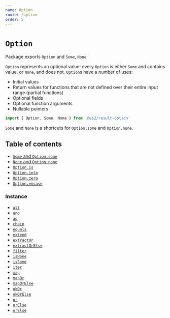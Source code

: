 ```yaml
---
name: Option
route: /option
order: 5
---
```


# `Option`

Package exports `Option` and `Some`, `None`.

`Option` represents an optional value: every `Option` is either `Some` and contains value, or `None`, and does not. `Option`s have a number of uses:
- Initial values
- Return values for functions that are not defined over their entire input range (partial functions)
- Optional fields
- Optional function arguments
- Nullable pointers

```js
import { Option, Some, None } from '@es2/result-option'
```

`Some` and `None` is a shortcuts for `Option.some` and `Option.none`.

## Table of contents

- [`Some` and `Option.some`](#some)
- [`None` and `Option.none`](#none)
- [`Option.is`](#optionis)
- [`Option.into`](#optioninto)
- [`Option.zero`](#optionzero)
- [`Option.encase`](#optionencase)

### Instance

- [`alt`](#alt)
- [`and`](#and)
- [`ap`](#ap)
- [`chain`](#chain)
- [`equals`](#equals)
- [`extend`](#extend)
- [`extractOr`](#extractor)
- [`extractOrElse`](#extractorelse)
- [`filter`](#filter)
- [`isNone`](#isnone)
- [`isSome`](#issome)
- [`iter`](#iter)
- [`map`](#map)
- [`mapOr`](#mapor)
- [`mapOrElse`](#maporelse)
- [`okOr`](#okor)
- [`okOrElse`](#okorelse)
- [`or`](#or)
- [`orElse`](#orelse)
- [`orElse`](#orelse)
